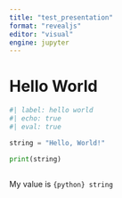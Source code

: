 ```yaml
---
title: "test_presentation"
format: "revealjs"
editor: "visual"
engine: jupyter
---
```


# Hello World

```python
#| label: hello world
#| echo: true
#| eval: true

string = "Hello, World!"

print(string)



```

My value is `{python} string`
